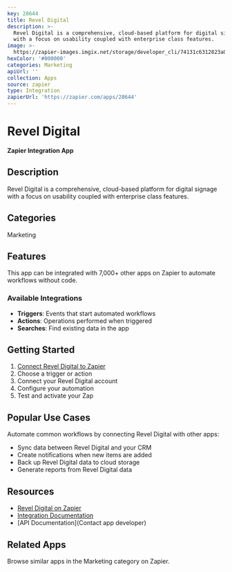 ```yaml
---
key: 28644
title: Revel Digital
description: >-
  Revel Digital is a comprehensive, cloud-based platform for digital signage
  with a focus on usability coupled with enterprise class features.
image: >-
  https://zapier-images.imgix.net/storage/developer_cli/74131c6312823a048c175c90ed48b87c.png?auto=format%2Ccompress&ixlib=python-3.0.0&q=50
hexColor: '#000000'
categories: Marketing
apiUrl: ''
collection: Apps
source: zapier
type: Integration
zapierUrl: 'https://zapier.com/apps/28644'
---
```

# Revel Digital

**Zapier Integration App**

## Description

Revel Digital is a comprehensive, cloud-based platform for digital signage with a focus on usability coupled with enterprise class features.

## Categories

Marketing

## Features

This app can be integrated with 7,000+ other apps on Zapier to automate workflows without code.

### Available Integrations

- **Triggers**: Events that start automated workflows
- **Actions**: Operations performed when triggered
- **Searches**: Find existing data in the app

## Getting Started

1. [Connect Revel Digital to Zapier](https://zapier.com/apps/28644)
2. Choose a trigger or action
3. Connect your Revel Digital account
4. Configure your automation
5. Test and activate your Zap

## Popular Use Cases

Automate common workflows by connecting Revel Digital with other apps:

- Sync data between Revel Digital and your CRM
- Create notifications when new items are added
- Back up Revel Digital data to cloud storage
- Generate reports from Revel Digital data

## Resources

- [Revel Digital on Zapier](https://zapier.com/apps/28644)
- [Integration Documentation](https://zapier.com/apps/28644/integrations)
- [API Documentation](Contact app developer)

## Related Apps

Browse similar apps in the Marketing category on Zapier.
